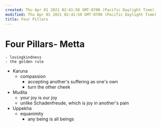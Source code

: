 ```yaml
---
created: Thu Apr 01 2021 02:41:50 GMT-0700 (Pacific Daylight Time)
modified: Thu Apr 01 2021 02:41:50 GMT-0700 (Pacific Daylight Time)
title: Four Pillars
---
```

# Four Pillars- Metta
    - lovingkindness
    - the golden rule
- Karuna
    - compassion
        - accepting another's suffering as one's own
        - turn the other cheek
- Mudita
    - your joy is our joy
    - unlike Schadenfreude, which is joy in another's pain
- Uppekha
    - equanimity
        - any being is all beings

